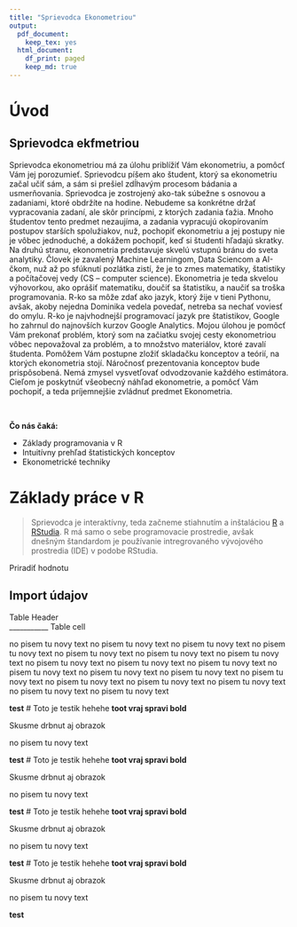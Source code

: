 ```yaml
---
title: "Sprievodca Ekonometriou"
output: 
  pdf_document:
    keep_tex: yes
  html_document:
    df_print: paged
    keep_md: true
---
```


# Úvod

## Sprievodca ekfmetriou

Sprievodca ekonometriou má za úlohu priblížiť Vám ekonometriu, a pomôcť Vám jej porozumieť. Sprievodcu píšem ako študent, ktorý sa ekonometriu začal učiť sám, a sám si prešiel zdĺhavým procesom bádania a usmerňovania. Sprievodca je zostrojený ako-tak súbežne s osnovou a zadaniami, ktoré obdržíte na hodine. Nebudeme sa konkrétne držať vypracovania zadaní, ale skôr princípmi, z ktorých zadania ťažia. Mnoho študentov tento predmet nezaujíma, a zadania vypracujú okopírovaním postupov starších spolužiakov, nuž, pochopiť ekonometriu a jej postupy nie je vôbec jednoduché, a dokážem pochopiť, keď si študenti hľadajú skratky. Na druhú stranu, ekonometria predstavuje skvelú vstupnú bránu do sveta analytiky. Človek je zavalený Machine Learningom, Data Sciencom a AI-čkom, nuž až po sfúknutí pozlátka zistí, že je to zmes matematiky, štatistiky a počítačovej vedy (CS – computer science). Ekonometria je teda skvelou výhovorkou, ako oprášiť matematiku, doučiť sa štatistiku, a naučiť sa troška programovania. R-ko sa môže zdať ako jazyk, ktorý žije v tieni Pythonu, avšak, akoby nejedna Dominika vedela povedať, netreba sa nechať voviesť do omylu. R-ko je najvhodnejší programovací jazyk pre štatistikov, Google ho zahrnul do najnovších kurzov Google Analytics. Mojou úlohou je pomôcť Vám prekonať problém, ktorý som na začiatku svojej cesty ekonometriou vôbec nepovažoval za problém, a to množstvo materiálov, ktoré zavalí študenta. Pomôžem Vám postupne zložiť skladačku konceptov a teórií, na ktorých ekonometria stojí. Náročnosť prezentovania konceptov bude prispôsobená. Nemá zmysel vysvetľovať odvodzovanie každého estimátora. Cieľom je poskytnúť všeobecný náhľad ekonometrie, a pomôcť Vám pochopiť, a teda príjemnejšie zvládnuť predmet Ekonometria.    

&nbsp;  
 
__Čo nás čaká:__  

* Základy programovania v R  
* Intuitívny prehľad štatistických konceptov  
* Ekonometrické techniky 

\newpage

# Základy práce v R  

> Sprievodca je interaktívny, teda začneme stiahnutím a inštaláciou [R](https://cran.r-project.org/mirrors.html) a [RStudia](https://cran.r-project.org/mirrors.html). R má samo o sebe programovacie prostredie, avšak dnešným štandardom je používanie intregrovaného vývojového prostredia (IDE) v podobe RStudia.  



Priradiť hodnotu

## Import údajov
Table Header  
___________
Table cell


no pisem tu novy text no pisem tu novy text no pisem tu novy text no pisem tu novy text no pisem tu novy text no pisem tu novy text no pisem tu novy text no pisem tu novy text no pisem tu novy text no pisem tu novy text no pisem tu novy text no pisem tu novy text no pisem tu novy text no pisem tu novy text no pisem tu novy text no pisem tu novy text no pisem tu novy text no pisem tu novy text no pisem tu novy text 


__test__
# Toto je testik hehehe
**toot vraj spravi bold**

Skusme drbnut aj obrazok

no pisem tu novy text


__test__
# Toto je testik hehehe
**toot vraj spravi bold**

Skusme drbnut aj obrazok

no pisem tu novy text


__test__
# Toto je testik hehehe
**toot vraj spravi bold**

Skusme drbnut aj obrazok

no pisem tu novy text


__test__
# Toto je testik hehehe
**toot vraj spravi bold**

Skusme drbnut aj obrazok

no pisem tu novy text


__test__